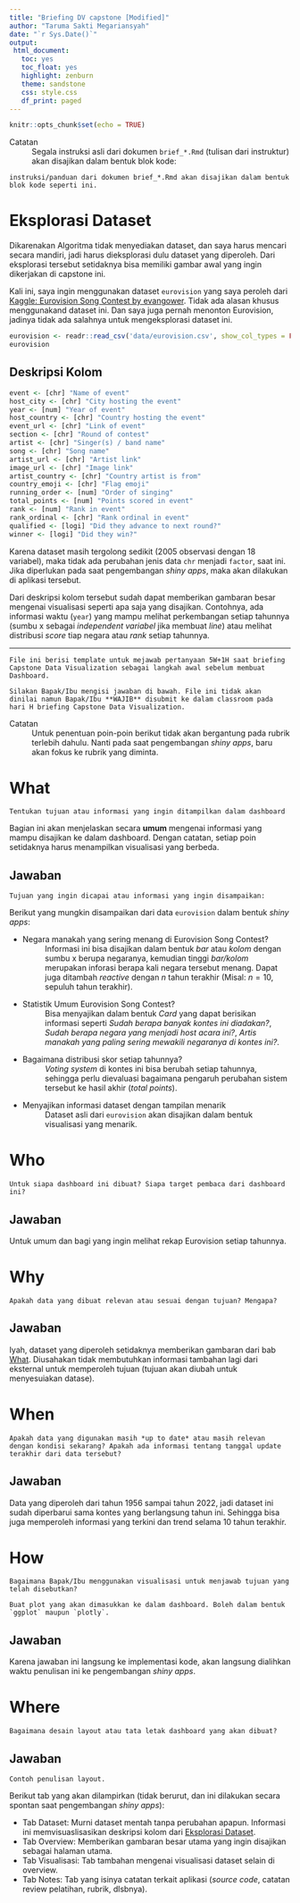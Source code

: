 ```yaml
---
title: "Briefing DV capstone [Modified]"
author: "Taruma Sakti Megariansyah"
date: "`r Sys.Date()`"
output: 
 html_document: 
   toc: yes
   toc_float: yes
   highlight: zenburn
   theme: sandstone
   css: style.css
   df_print: paged
---
```


```r
knitr::opts_chunk$set(echo = TRUE)
```

Catatan
: Segala instruksi asli dari dokumen `brief_*.Rmd` (tulisan dari instruktur) akan disajikan dalam bentuk blok kode:

```
instruksi/panduan dari dokumen brief_*.Rmd akan disajikan dalam bentuk blok kode seperti ini. 
```

# Eksplorasi Dataset {#dataset}

Dikarenakan Algoritma tidak menyediakan dataset, dan saya harus mencari secara mandiri, jadi harus dieksplorasi dulu dataset yang diperoleh. Dari eksplorasi tersebut setidaknya bisa memiliki gambar awal yang ingin dikerjakan di capstone ini.

Kali ini, saya ingin menggunakan dataset `eurovision` yang saya peroleh dari [Kaggle: Eurovision Song Contest by evangower](https://www.kaggle.com/datasets/evangower/eurovision-song-contest){target="_blank"}. Tidak ada alasan khusus menggunakand dataset ini. Dan saya juga pernah menonton Eurovision, jadinya tidak ada salahnya untuk mengeksplorasi dataset ini. 

```r
eurovision <- readr::read_csv('data/eurovision.csv', show_col_types = FALSE)
eurovision
```

## Deskripsi Kolom

```r
event <- [chr] "Name of event"
host_city <- [chr] "City hosting the event"
year <- [num] "Year of event"
host_country <- [chr] "Country hosting the event"
event_url <- [chr] "Link of event"
section <- [chr] "Round of contest"
artist <- [chr] "Singer(s) / band name"
song <- [chr] "Song name"
artist_url <- [chr] "Artist link"
image_url <- [chr] "Image link"
artist_country <- [chr] "Country artist is from"
country_emoji <- [chr] "Flag emoji"
running_order <- [num] "Order of singing"
total_points <- [num] "Points scored in event"
rank <- [num] "Rank in event"
rank_ordinal <- [chr] "Rank ordinal in event"
qualified <- [logi] "Did they advance to next round?"
winner <- [logi] "Did they win?"
```

Karena dataset masih tergolong sedikit (2005 observasi dengan 18 variabel), maka tidak ada perubahan jenis data `chr` menjadi `factor`, saat ini. Jika diperlukan pada saat pengembangan _shiny apps_, maka akan dilakukan di aplikasi tersebut. 

Dari deskripsi kolom tersebut sudah dapat memberikan gambaran besar mengenai visualisasi seperti apa saja yang disajikan. Contohnya, ada informasi waktu (`year`) yang mampu melihat perkembangan setiap tahunnya (sumbu x sebagai _independent variabel_ jika membuat _line_) atau melihat distribusi _score_ tiap negara atau _rank_ setiap tahunnya. 

---

```
File ini berisi template untuk mejawab pertanyaan 5W+1H saat briefing Capstone Data Visualization sebagai langkah awal sebelum membuat Dashboard. 

Silakan Bapak/Ibu mengisi jawaban di bawah. File ini tidak akan dinilai namun Bapak/Ibu **WAJIB** disubmit ke dalam classroom pada hari H briefing Capstone Data Visualization.
```

Catatan
: Untuk penentuan poin-poin berikut tidak akan bergantung pada rubrik terlebih dahulu. Nanti pada saat pengembangan _shiny apps_, baru akan fokus ke rubrik yang diminta. 

# What {#what}

```
Tentukan tujuan atau informasi yang ingin ditampilkan dalam dashboard
```

Bagian ini akan menjelaskan secara **umum** mengenai informasi yang mampu disajikan ke dalam dashboard. Dengan catatan, setiap poin setidaknya harus menampilkan visualisasi yang berbeda.

## Jawaban

```
Tujuan yang ingin dicapai atau informasi yang ingin disampaikan:
```

Berikut yang mungkin disampaikan dari data `eurovision` dalam bentuk _shiny apps_:

- Negara manakah yang sering menang di Eurovision Song Contest?
: Informasi ini bisa disajikan dalam bentuk _bar_ atau _kolom_ dengan sumbu x berupa negaranya, kemudian tinggi _bar/kolom_ merupakan inforasi berapa kali negara tersebut menang. 
Dapat juga ditambah _reactive_ dengan $n$ tahun terakhir (Misal: $n = 10$, sepuluh tahun terakhir). 

- Statistik Umum Eurovision Song Contest?
: Bisa menyajikan dalam bentuk _Card_ yang dapat berisikan informasi seperti _Sudah berapa banyak kontes ini diadakan?_, _Sudah berapa negara yang menjadi host acara ini?_, _Artis manakah yang paling sering mewakili negaranya di kontes ini?_.

- Bagaimana distribusi skor setiap tahunnya?
: _Voting system_ di kontes ini bisa berubah setiap tahunnya, sehingga perlu dievaluasi bagaimana pengaruh perubahan sistem tersebut ke hasil akhir (_total points_). 

- Menyajikan informasi dataset dengan tampilan menarik
: Dataset asli dari `eurovision` akan disajikan dalam bentuk visualisasi yang menarik. 

# Who {#who}

```
Untuk siapa dashboard ini dibuat? Siapa target pembaca dari dashboard ini?
```

## Jawaban

Untuk umum dan bagi yang ingin melihat rekap Eurovision setiap tahunnya. 

# Why {#why}

```
Apakah data yang dibuat relevan atau sesuai dengan tujuan? Mengapa?
```

## Jawaban

Iyah, dataset yang diperoleh setidaknya memberikan gambaran dari bab [What](#what). Diusahakan tidak membutuhkan informasi tambahan lagi dari eksternal untuk memperoleh tujuan (tujuan akan diubah untuk menyesuiakan datase). 

# When {#when}

```
Apakah data yang digunakan masih *up to date* atau masih relevan dengan kondisi sekarang? Apakah ada informasi tentang tanggal update terakhir dari data tersebut?
```

## Jawaban

Data yang diperoleh dari tahun 1956 sampai tahun 2022, jadi dataset ini sudah diperbarui sama kontes yang berlangsung tahun ini. Sehingga bisa juga memperoleh informasi yang terkini dan trend selama 10 tahun terakhir.

# How {#how}

```
Bagaimana Bapak/Ibu menggunakan visualisasi untuk menjawab tujuan yang telah disebutkan?

Buat plot yang akan dimasukkan ke dalam dashboard. Boleh dalam bentuk `ggplot` maupun `plotly`.
```

## Jawaban

Karena jawaban ini langsung ke implementasi kode, akan langsung dialihkan waktu penulisan ini ke pengembangan _shiny apps_. 

# Where {#where}

```
Bagaimana desain layout atau tata letak dashboard yang akan dibuat?
```

## Jawaban

```
Contoh penulisan layout.
```

Berikut tab yang akan dilampirkan (tidak berurut, dan ini dilakukan secara spontan saat pengembangan _shiny apps_):

- Tab Dataset: Murni dataset mentah tanpa perubahan apapun. Informasi ini memvisuaslisasikan deskripsi kolom dari [Eksplorasi Dataset](#dataset).
- Tab Overview: Memberikan gambaran besar utama yang ingin disajikan sebagai halaman utama.
- Tab Visualisasi: Tab tambahan mengenai visualisasi dataset selain di overview.
- Tab Notes: Tab yang isinya catatan terkait aplikasi (_source code_, catatan review pelatihan, rubrik, dlsbnya).
